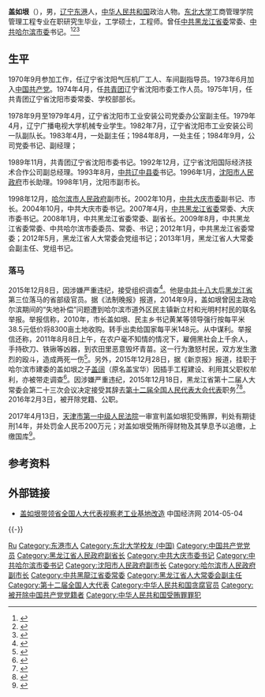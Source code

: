 {{Infobox_officeholder
| name =盖如垠
| image name =
| width =
| now =[[中共|中共]][[哈尔滨|哈尔滨]]市委书记
| term_start =
| term_end =
| period = 2009年8月20日－2012年1月16日
| sex =男
| different name =
| party =<del>{{CPC}}</del>（1973年6月加入－2016年2月4日开除）
| nationality ={{PRC}}
| Native place =
| date of birth ={{birth year and age|1953|3}}
| place of birth ={{CHN}}[[辽宁省|辽宁省]][[东港市|东港市]]
| date of death =
| place of death =
| spouse =
| relatives =
| children =
| profession =管理工程专业
| religion =
| signature =
| website =
| educate =[[东北大学|东北大学]]在职[[研究生|研究生]]
| past =
| work =
}}
'''盖如垠'''（{{bd|1953年|3月|catIdx=盖}}），男，[[辽宁省|辽宁]][[东港市|东港]]人，[[中华人民共和国|中华人民共和国]]政治人物。[[东北大学|东北大学]]工商管理学院管理工程专业在职研究生毕业，工学硕士，工程师。曾任[[中共黑龙江省委|中共黑龙江省委]]常委、[[中共哈尔滨市委|中共哈尔滨市委]]书记。<ref>{{cite news|title=盖如垠任哈尔滨市委书记|url=http://news.sina.com.cn/c/2009-08-22/060316165742s.shtml?from=wap|accessdate=|}}</ref><ref>{{cite web |url=http://leaders.people.com.cn/GB/9907960.html |language=中文 |title=盖如垠同志简历 |publisher=[[人民网|人民网]] |date=2009-08-21|accessdate=2011-10-31|deadurl=no |archiveurl=https://web.archive.org/web/20111027210833/http://leaders.people.com.cn/GB/9907960.html |archivedate=2011-10-27}}</ref><ref>{{Cite web |url=http://www.chinanews.com/gn/2012/01-16/3608540.shtml |title=林铎当选哈尔滨市委书记 |access-date=2020-03-21 |archive-url=https://web.archive.org/web/20200221164536/http://www.chinanews.com/gn/2012/01-16/3608540.shtml |archive-date=2020-02-21 |dead-url=yes }}</ref>

== 生平 ==
1970年9月参加工作，任辽宁省沈阳气压机厂工人、车间副指导员。1973年6月加入[[中国共产党|中国共产党]]。1974年4月，任[[中國共產主義青年團|共青团]]辽宁省沈阳市委工作人员。1975年1月，任共青团辽宁省沈阳市委常委、学校部部长。

1978年9月至1979年4月，辽宁省沈阳市工业安装公司党委办公室副主任。1979年4月，辽宁广播电视大学机械专业学生。1982年7月，辽宁省沈阳市工业安装公司一队副队长。1983年4月，一处副主任；1984年8月，一处主任；1984年9月，公司党委书记、副经理；

1989年11月，共青团辽宁省沈阳市委书记。1992年12月，辽宁省沈阳国际经济技术合作公司副总经理。1993年8月，[[中共辽中县委|中共辽中县委]]书记。1996年1月，[[沈阳市人民政府|沈阳市人民政府]]市长助理。1998年1月，沈阳市副市长。

1998年12月，[[哈尔滨市人民政府|哈尔滨市人民政府]]副市长。2002年10月，[[中共大庆市委|中共大庆市委]]副书记、市长。2004年10月，中共大庆市委书记。2007年4月，[[中共黑龙江省委|中共黑龙江省委]]常委、大庆市委书记。2008年1月，中共黑龙江省委常委、副省长。2009年8月，中共黑龙江省委常委、中共哈尔滨市委委员、常委、书记；2012年1月，中共黑龙江省委常委；2012年5月，黑龙江省人大常委会党组书记；2013年1月，黑龙江省人大常委会副主任、党组书记。

=== 落马 ===
2015年12月8日，因涉嫌严重违纪，接受组织调查<ref name="简历">{{cite web| url=http://www.ccdi.gov.cn/xwtt/201512/t20151208_69771.html| language=中文| title=黑龙江省人大常委会党组书记、副主任盖如垠涉嫌严重违纪接受组织调查| publisher=[[中央纪委监察部网站|中央纪委监察部网站]]| accessdate=2015-12-08| deadurl=no| archiveurl=https://archive.is/20151208013653/http://www.ccdi.gov.cn/xwtt/201512/t20151208_69771.html| archivedate=2015-12-08}}</ref>。他是[[中共十八大|中共十八大]]后[[黑龙江省|黑龙江省]]第三位落马的省部级官员。据《法制晚报》报道，2014年9月，盖如垠曾因主政哈尔滨期间的“失地补偿”问题遭到哈尔滨市道外区民主镇新立村和光明村村民的联名举报。举报信称，2010年，市长盖如垠、民主乡书记黄某等领导强行按每平米38.5元低价将8300亩土地收购。转手出卖给国家每平米148元。从中谋利。举报信还称，2011年8月8日上午，在农户毫不知情的情况下，雇佣黑社会上千余人，手持砍刀、铁锹等凶器，到农田里恶意毁坏青苗。这一行为激怒村民，双方发生激烈的殴斗，造成两死一伤<ref>{{cite web|url=http://www.fawan.com/Article/fwkx/2015/12/08/100143317317.html|title=黑龙江人大副主任盖如垠落马 去年曾遭村民实名举报|publisher=法制晚报|accessdate=2015-12-08|deadurl=no|archiveurl=https://web.archive.org/web/20151208232126/http://www.fawan.com/Article/fwkx/2015/12/08/100143317317.html|archivedate=2015-12-08}}</ref>。另外，2015年12月28日，据《新京报》报道，挂职于哈尔滨市建委的盖如垠之子[[盖阔|盖阔]]（原名盖宝华）因插手工程建设、利用其父职权牟利，亦被带走调查<ref>{{cite web|url=http://news.ifeng.com/a/20151228/46854798_0.shtml|title=哈尔滨“造城书记”之子被带走 圈内人缘差|publisher=新京报|accessdate=2015-12-28|deadurl=no|archiveurl=https://web.archive.org/web/20151228000405/http://news.ifeng.com/a/20151228/46854798_0.shtml|archivedate=2015-12-28}}</ref>。因涉嫌严重违纪，2015年12月18日，黑龙江省第十二届人大常委会第二十三次会议决定接受其辞去[[第十二届全国人民代表大会代表|第十二届全国人民代表大会代表]]职务<ref>{{cite news|title=第十二届全国人民代表大会常务委员会代表资格审查委员会关于个别代表的代表资格的报告（2015年12月27日在第十二届全国人民代表大会常务委员会第十八次会议通过）|url=http://www.npc.gov.cn/wxzl/gongbao/2016-02/26/content_1987067.htm|accessdate=2016-07-04|newspaper=中国人大网|deadurl=no|archiveurl=https://web.archive.org/web/20160828194206/http://www.npc.gov.cn/wxzl/gongbao/2016-02/26/content_1987067.htm|archivedate=2016年8月28日}}</ref><ref name=2015-12a>{{cite news|author1=全国人民代表大会常务委员会|title=全国人民代表大会常务委员会公告 〔十二届〕第十六号|url=http://www.npc.gov.cn/npc/xinwen/2015-12/28/content_1957461.htm|accessdate=2016-01-09|agency=全国人民代表大会常务委员会|date=2015年12月27日|deadurl=no|archiveurl=https://web.archive.org/web/20170728120810/http://www.npc.gov.cn/npc/xinwen/2015-12/28/content_1957461.htm|archivedate=2017年7月28日}}</ref>。2016年2月3日，被开除党籍、公职。

2017年4月13日，[[天津市第一中级人民法院|天津市第一中级人民法院]]一审宣判盖如垠犯受贿罪，判处有期徒刑14年，并处罚金人民币200万元；对盖如垠受贿所得财物及其孳息予以追缴，上缴国库<ref>{{cite web |url = http://www.ccdi.gov.cn/yw/201704/t20170413_97244.html |title = 黑龙江省人大常委会原副主任盖如垠受贿案一审宣判 |accessdate = 2017年4月13日 |publisher = 中央纪委监察部网站}}</ref>。

== 参考资料 ==
{{reflist|3}}

== 外部链接 ==
*[https://web.archive.org/web/20140504141424/http://hlj.ce.cn/sy/gd/201402/19/t20140219_1357049.shtml 盖如垠带领省全国人大代表视察老工业基地改造] 中国经济网 2014-05-04
{{-}}
{{start box}}
{{s-ppo|cpc}}
{{s-before|[[杜宇新|杜宇新]]}}
{{s-title|[[中国共产党|中国共产党]][[哈尔滨市|哈尔滨市]]委员会书记|2009年8月 －2012年1月}}
{{s-after|[[林铎_(1956年)|林铎]]}}
{{s-before|王志斌}}
{{s-title|[[中国共产党|中国共产党]][[大庆市|大庆市]]委员会书记|2004年10月 －2008年2月}}
{{s-after|[[韩学键|韩学键]]}}
{{s-gov|prc}}
{{s-before|[[栗战书|栗战书]]}}
{{s-title|[[黑龙江省人民政府|黑龙江省人民政府]]副省长|2008年1月 －2009年8月}}
{{s-after|[[王玉普|王玉普]]}}
{{s-before|王志斌}}
{{s-title|[[大庆市|大庆市]][[人民政府|人民政府]]市长|2002年10月 －2004年10月}}
{{s-after|[[韩学键|韩学键]]}}
{{s-before|[[李春城|李春城]]}}
{{s-title|[[哈尔滨市|哈尔滨市]][[人民政府|人民政府]]副市长|1998年12月 －2002年10月}}
{{s-after|聂云凌}}
{{end box}}

{{中共十八大到十九大期间的反腐败工作}}

{{Authority control}}
{{DEFAULTSORT:G盖}}
[[Category:盖姓|Ru]]
[[Category:东港市人|Category:东港市人]]
[[Category:东北大学校友_(中国)|Category:东北大学校友 (中国)]]
[[Category:中国共产党党员|Category:中国共产党党员]]
[[Category:黑龙江省人民政府副省长|Category:黑龙江省人民政府副省长]]
[[Category:中共大庆市委书记|Category:中共大庆市委书记]]
[[Category:中共哈尔滨市委书记|Category:中共哈尔滨市委书记]]
[[Category:沈阳市人民政府副市长|Category:沈阳市人民政府副市长]]
[[Category:哈尔滨市人民政府副市长|Category:哈尔滨市人民政府副市长]]
[[Category:中共黑龍江省委常委|Category:中共黑龍江省委常委]]
[[Category:黑龙江省人大常委会副主任|Category:黑龙江省人大常委会副主任]]
[[Category:第十二届全国人大代表|Category:第十二届全国人大代表]]
[[Category:中华人民共和国贪腐官员|Category:中华人民共和国贪腐官员]]
[[Category:被开除中国共产党党籍者|Category:被开除中国共产党党籍者]]
[[Category:中华人民共和国受贿罪罪犯|Category:中华人民共和国受贿罪罪犯]]